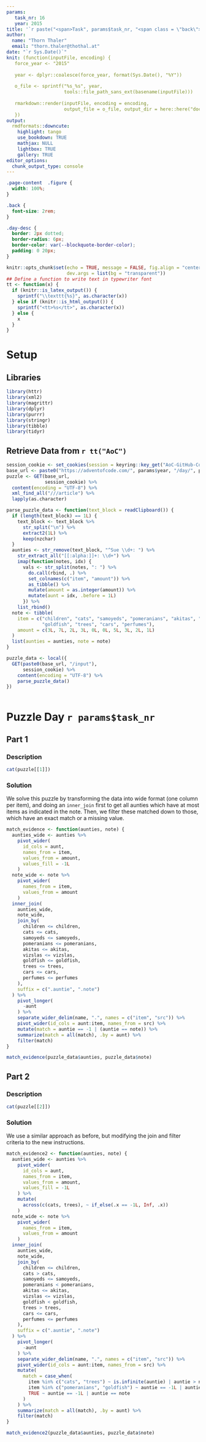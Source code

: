 ```yaml
---
params:
   task_nr: 16
   year: 2015
title: '`r paste("<span>Task", params$task_nr, "<span class = \"back\"><a href = \"index.html\">", fontawesome::fa("home"), "</a></span></span>")`'
author: 
  name: "Thorn Thaler"
  email: "thorn.thaler@thothal.at"
date: "`r Sys.Date()`"
knit: (function(inputFile, encoding) {
   force_year <- "2015"
   
   year <- dplyr::coalesce(force_year, format(Sys.Date(), "%Y"))
   
   o_file <- sprintf("%s_%s", year, 
                     tools::file_path_sans_ext(basename(inputFile)))
                     
   rmarkdown::render(inputFile, encoding = encoding, 
                     output_file = o_file, output_dir = here::here("docs"))
   })
output: 
  rmdformats::downcute:
    highlight: tango
    use_bookdown: TRUE
    mathjax: NULL
    lightbox: TRUE
    gallery: TRUE
editor_options: 
  chunk_output_type: console
---
```


```css
.page-content  .figure {
  width: 100%;
}

.back {
  font-size: 2rem;
}

.day-desc {
  border: 2px dotted;
  border-radius: 6px;
  border-color: var(--blockquote-border-color);
  padding: 0 20px;
}
```

```r
knitr::opts_chunk$set(echo = TRUE, message = FALSE, fig.align = "center",
                      dev.args = list(bg = "transparent"))
## Define a function to write text in typewriter font
tt <- function(x) {
  if (knitr::is_latex_output()) {
    sprintf("\\texttt{%s}", as.character(x))
  } else if (knitr::is_html_output()) {
    sprintf("<tt>%s</tt>", as.character(x))
  } else {
    x
  }
}
```

# Setup

## Libraries

```r
library(httr)
library(xml2)
library(magrittr)
library(dplyr)
library(purrr)
library(stringr)
library(tibble)
library(tidyr)
```

## Retrieve Data from `r tt("AoC")`


```r
session_cookie <- set_cookies(session = keyring::key_get("AoC-GitHub-Cookie"))
base_url <- paste0("https://adventofcode.com/", params$year, "/day/", params$task_nr)
puzzle <- GET(base_url,
              session_cookie) %>% 
  content(encoding = "UTF-8") %>% 
  xml_find_all("///article") %>% 
  lapply(as.character)

parse_puzzle_data <- function(text_block = readClipboard()) {
  if (length(text_block) == 1L) {
    text_block <- text_block %>% 
      str_split("\n") %>% 
      extract2(1L) %>% 
      keep(nzchar)
  }
  aunties <- str_remove(text_block, "^Sue \\d+: ") %>% 
    str_extract_all("[[:alpha:]]+: \\d+") %>% 
    imap(function(notes, idx) {
      vals <- str_split(notes, ": ") %>% 
        do.call(rbind, .) %>% 
        set_colnames(c("item", "amount")) %>% 
        as_tibble() %>% 
        mutate(amount = as.integer(amount)) %>% 
        mutate(aunt = idx, .before = 1L)
      }) %>% 
    list_rbind()
  note <- tibble(
    item = c("children", "cats", "samoyeds", "pomeranians", "akitas", "vizslas", 
             "goldfish", "trees", "cars", "perfumes"),
    amount = c(3L, 7L, 2L, 3L, 0L, 0L, 5L, 3L, 2L, 1L)
  ) 
  list(aunties = aunties, note = note)
}

puzzle_data <- local({
  GET(paste0(base_url, "/input"),
      session_cookie) %>% 
    content(encoding = "UTF-8") %>% 
    parse_puzzle_data()
})
```

```r
```

# Puzzle Day `r params$task_nr`

## Part 1

### Description

```r
cat(puzzle[[1]])
```

### Solution

We solve this puzzle by transforming the data into wide format (one column per item), 
and doing an `inner_join` first to get all aunties which have at most items as indicated
in the note. Then, we filter these matched down to those, which have an exact match or a
missing value.

```r
match_evidence <- function(aunties, note) {
  aunties_wide <- aunties %>% 
    pivot_wider(
      id_cols = aunt,
      names_from = item,
      values_from = amount,
      values_fill = -1L
    )
  note_wide <- note %>% 
    pivot_wider(
      names_from = item,
      values_from = amount
    )
  inner_join(
    aunties_wide,
    note_wide,
    join_by(
      children <= children,
      cats <= cats,
      samoyeds <= samoyeds,
      pomeranians <= pomeranians,
      akitas <= akitas,
      vizslas <= vizslas,
      goldfish <= goldfish,
      trees <= trees,
      cars <= cars,
      perfumes <= perfumes
    ),
    suffix = c(".auntie", ".note")
  ) %>% 
    pivot_longer(
      -aunt
    ) %>% 
    separate_wider_delim(name, ".", names = c("item", "src")) %>% 
    pivot_wider(id_cols = aunt:item, names_from = src) %>% 
    mutate(match = auntie == -1 | (auntie == note)) %>% 
    summarize(match = all(match), .by = aunt) %>% 
    filter(match)
}

match_evidence(puzzle_data$aunties, puzzle_data$note)
```

## Part 2

### Description

```r
cat(puzzle[[2]])
```

### Solution

We use a similar approach as before, but modifying the join and filter criteria to the new
instructions.

```r
match_evidence2 <- function(aunties, note) {
  aunties_wide <- aunties %>% 
    pivot_wider(
      id_cols = aunt,
      names_from = item,
      values_from = amount,
      values_fill = -1L
    ) %>% 
    mutate(
      across(c(cats, trees), ~ if_else(.x == -1L, Inf, .x))
    )
  note_wide <- note %>% 
    pivot_wider(
      names_from = item,
      values_from = amount
    )
  inner_join(
    aunties_wide,
    note_wide,
    join_by(
      children <= children,
      cats > cats,
      samoyeds <= samoyeds,
      pomeranians < pomeranians,
      akitas <= akitas,
      vizslas <= vizslas,
      goldfish < goldfish,
      trees > trees,
      cars <= cars,
      perfumes <= perfumes
    ),
    suffix = c(".auntie", ".note")
  ) %>% 
    pivot_longer(
      -aunt
    ) %>% 
    separate_wider_delim(name, ".", names = c("item", "src")) %>% 
    pivot_wider(id_cols = aunt:item, names_from = src) %>% 
    mutate(
      match = case_when(
        item %in% c("cats", "trees") ~ is.infinite(auntie) | auntie > note,
        item %in% c("pomeranians", "goldfish") ~ auntie == -1L | auntie < note,
        TRUE ~ auntie == -1L | auntie == note
      )
    ) %>% 
    summarize(match = all(match), .by = aunt) %>% 
    filter(match)
}

match_evidence2(puzzle_data$aunties, puzzle_data$note)
```
